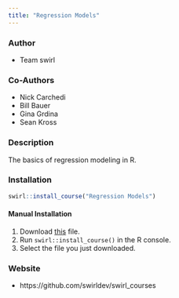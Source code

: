 ```yaml
---
title: "Regression Models"
---
```


### Author

- Team swirl

### Co-Authors

- Nick Carchedi
- Bill Bauer
- Gina Grdina
- Sean Kross

### Description

The basics of regression modeling in R.

### Installation

```r
swirl::install_course("Regression Models")
```

#### Manual Installation

1. Download [this](http://swirlstats.com/scn/Regression_Models.swc) file.
2. Run `swirl::install_course()` in the R console.
3. Select the file you just downloaded.

### Website

- https://github.com/swirldev/swirl_courses
